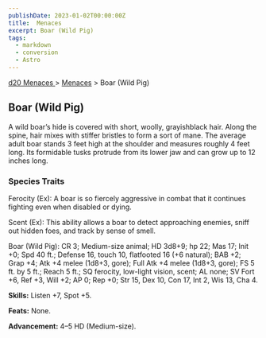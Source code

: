 ```yaml
---
publishDate: 2023-01-02T00:00:00Z
title:  Menaces
excerpt: Boar (Wild Pig)
tags:
  - markdown
  - conversion
  - Astro
---
```


[ d20 Menaces ](/#menacesD20) > [ Menaces](menaces-d20-menaces-index) > Boar (Wild Pig)

##  Boar (Wild Pig)

A wild boar’s hide is covered with short, woolly, grayishblack hair. Along the
spine, hair mixes with stiffer bristles to form a sort of mane. The average
adult boar stands 3 feet high at the shoulder and measures roughly 4 feet
long. Its formidable tusks protrude from its lower jaw and can grow up to 12
inches long.

###  Species Traits

Ferocity (Ex): A boar is so fiercely aggressive in combat that it continues
fighting even when disabled or dying.

Scent (Ex): This ability allows a boar to detect approaching enemies, sniff
out hidden foes, and track by sense of smell.

Boar (Wild Pig): CR 3; Medium-size animal; HD 3d8+9; hp 22; Mas 17; Init +0;
Spd 40 ft.; Defense 16, touch 10, flatfooted 16 (+6 natural); BAB +2; Grap +4;
Atk +4 melee (1d8+3, gore); Full Atk +4 melee (1d8+3, gore); FS 5 ft. by 5
ft.; Reach 5 ft.; SQ ferocity, low-light vision, scent; AL none; SV Fort +6,
Ref +3, Will +2; AP 0; Rep +0; Str 15, Dex 10, Con 17, Int 2, Wis 13, Cha 4.

**Skills:** Listen +7, Spot +5.

**Feats:** None.

**Advancement:** 4–5 HD (Medium-size).

